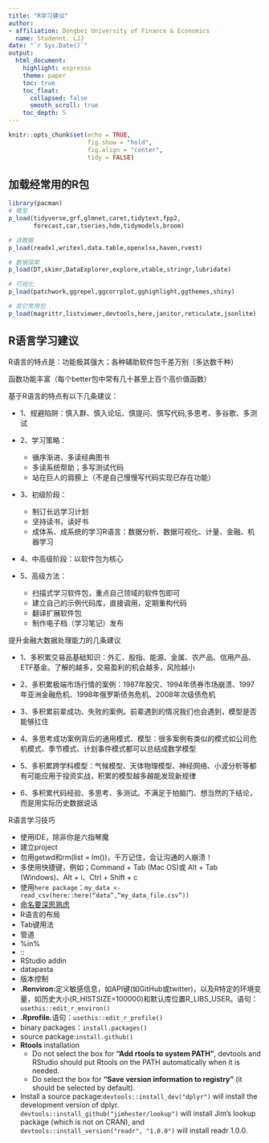 ```yaml
---
title: "R学习建议"
author: 
- affiliation: Dongbei University of Finance & Economics
  name: Studennt. LJJ
date: "`r Sys.Date()`"
output: 
  html_document:
    highlight: espresso
    theme: paper
    toc: true
    toc_float:
      collapsed: false
      smooth_scroll: true
    toc_depth: 5
---
```


```r
knitr::opts_chunk$set(echo = TRUE,
                      fig.show = "hold",
                      fig.align = "center",
                      tidy = FALSE)
```

## 加载经常用的R包

```r
library(pacman)
# 模型
p_load(tidyverse,grf,glmnet,caret,tidytext,fpp2,
       forecast,car,tseries,hdm,tidymodels,broom)

# 读数据
p_load(readxl,writexl,data.table,openxlsx,haven,rvest)

# 数据探索
p_load(DT,skimr,DataExplorer,explore,vtable,stringr,lubridate)

# 可视化
p_load(patchwork,ggrepel,ggcorrplot,gghighlight,ggthemes,shiny)

# 其它常用包
p_load(magrittr,listviewer,devtools,here,janitor,reticulate,jsonlite)
```

## R语言学习建议

R语言的特点是：功能极其强大；各种辅助软件包千差万别（多达数千种）

函数功能丰富（每个better包中常有几十甚至上百个高价值函数）

基于R语言的特点有以下几条建议：

- 1、规避陷阱：慎入群、慎入论坛、慎提问、慎写代码,多思考、多谷歌、多测试

- 2、学习策略：
  - 循序渐进、多读经典图书
  - 多读系统帮助；多写测试代码
  - 站在巨人的肩膀上（不是自己慢慢写代码实现已存在功能）

- 3、初级阶段：
  - 制订长远学习计划
  - 坚持读书，读好书
  - 成体系、成系统的学习R语言：数据分析、数据可视化、计量、金融、机器学习

- 4、中高级阶段：以软件包为核心

- 5、高级方法：
  - 扫描式学习软件包，重点自己领域的软件包即可
  - 建立自己的示例代码库，直接调用，定期重构代码
  - 翻译扩展软件包
  - 制作电子档（学习笔记）发布

提升金融大数据处理能力的几条建议

- 1、多积累交易品基础知识：外汇、股指、能源、金属、农产品、信用产品、ETF基金。了解的越多，交易盈利的机会越多，风险越小

- 2、多积累极端市场行情的案例：1987年股灾、1994年债券市场崩溃、1997年亚洲金融危机、1998年俄罗斯债务危机、2008年次级债危机

- 3、多积累前辈成功、失败的案例。前辈遇到的情况我们也会遇到，模型是否能够扛住

- 4、多思考成功案例背后的通用模式、模型：很多案例有类似的模式如公司危机模式、季节模式、计划事件模式都可以总结成数学模型

- 5、多积累跨学科模型：气候模型、天体物理模型、神经网络、小波分析等都有可能应用于投资实战，积累的模型越多越能发现新规律

- 6、多积累代码经验、多思考、多测试。不满足于拍脑门、想当然的下结论，而是用实际历史数据说话

R语言学习技巧

* 使用IDE，除非你是六指琴魔
* 建立project
* 勿用getwd和rm(list = lm())，千万记住，会让沟通的人崩溃！
* 多使用快捷键，例如；Command + Tab (Mac OS)或 Alt + Tab (Windows)、Alt + i、Ctrl + Shift + c
* 使用`here package`：`my_data <- read_csv(here::here(“data”,“my_data_file.csv”))`
* [命名要深思熟虑](https://speakerdeck.com/jennybc/how-to-name-files?slide=11)
* R语言的布局
* Tab键用法
* 管道
* %in%
* ::
* RStudio addin
* datapasta
* 版本控制
* **.Renviron:**定义敏感信息，如API键(如GitHub或twitter)，以及R特定的环境变量，如历史大小(R_HISTSIZE=100000)和默认库位置R_LIBS_USER。语句：`usethis::edit_r_environ()`
* **.Rprofile.**语句：`usethis::edit_r_profile()`
* binary packages：`install.packages()`
* source package:`install.github()`
* **Rtools** installation
  - Do not select the box for **“Add rtools to system PATH”**, devtools and RStudio should put Rtools on the PATH automatically when it is needed.
  - Do select the box for **“Save version information to registry”** (it should be selected by default).
* Install a source package:`devtools::install_dev("dplyr")` will install the development version of dplyr. `devtools::install_github("jimhester/lookup")` will install Jim’s lookup package (which is not on CRAN), and `devtools::install_version("readr", "1.0.0")` will install readr 1.0.0.














